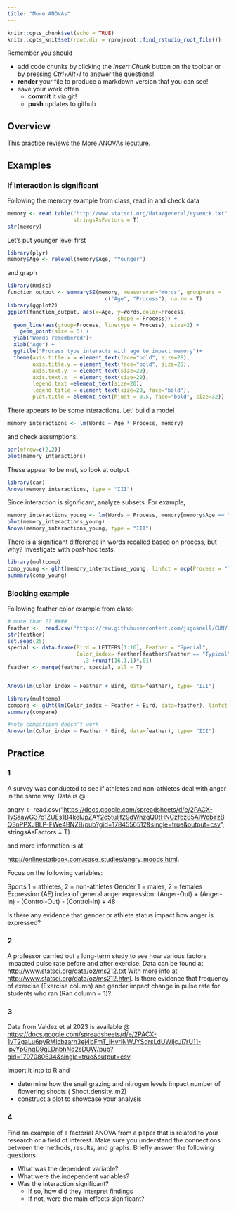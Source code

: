 ```yaml
---
title: "More ANOVAs"
---
```


<!-- COMMENT NOT SHOW IN ANY OUTPUT: Code chunk below sets overall defaults for .qmd file; these inlcude showing output by default and looking for files relative to .Rpoj file, not .qmd file, which makes putting filesin different folders easier  -->

```r
knitr::opts_chunk$set(echo = TRUE)
knitr::opts_knit$set(root.dir = rprojroot::find_rstudio_root_file())
```

Remember you should

-   add code chunks by clicking the *Insert Chunk* button on the toolbar
    or by pressing *Ctrl+Alt+I* to answer the questions!
-   **render** your file to produce a markdown version that you can see!
-   save your work often
    -   **commit** it via git!
    -   **push** updates to github

## Overview

This practice reviews the [More ANOVAs
lecuture](https://jsgosnell.github.io/cuny_biostats_book/content/chapters/More_ANOVAs.html){target="_blank"}.

## Examples

### If interaction is significant

Following the memory example from class, read in and check data

```r
memory <- read.table("http://www.statsci.org/data/general/eysenck.txt", header = T,
                     stringsAsFactors = T)
str(memory)
```

Let's put younger level first

```r
library(plyr)
memory$Age <- relevel(memory$Age, "Younger")
```

and graph

```r
library(Rmisc)
function_output <- summarySE(memory, measurevar="Words", groupvars =
                               c("Age", "Process"), na.rm = T)
library(ggplot2)
ggplot(function_output, aes(x=Age, y=Words,color=Process, 
                                   shape = Process)) +
  geom_line(aes(group=Process, linetype = Process), size=2) +
    geom_point(size = 5) +
  ylab("Words remembered")+ 
  xlab("Age") + 
  ggtitle("Process type interacts with age to impact memory")+
  theme(axis.title.x = element_text(face="bold", size=28), 
        axis.title.y = element_text(face="bold", size=28), 
        axis.text.y  = element_text(size=20),
        axis.text.x  = element_text(size=20), 
        legend.text =element_text(size=20),
        legend.title = element_text(size=20, face="bold"),
        plot.title = element_text(hjust = 0.5, face="bold", size=32))
```

There appears to be some interactions. Let' build a model

```r
memory_interactions <- lm(Words ~ Age * Process, memory)
```

and check assumptions.

```r
par(mfrow=c(2,2))
plot(memory_interactions)
```

These appear to be met, so look at output

```r
library(car)
Anova(memory_interactions, type = "III")
```

Since interaction is significant, analyze subsets. For example,

```r
memory_interactions_young <- lm(Words ~ Process, memory[memory$Age == "Younger",])
plot(memory_interactions_young)
Anova(memory_interactions_young, type = "III")
```

There is a significant difference in words recalled based on process,
but why? Investigate with post-hoc tests.

```r
library(multcomp)
comp_young <- glht(memory_interactions_young, linfct = mcp(Process = "Tukey"))
summary(comp_young)
```

### Blocking example

Following feather color example from class:

```r
# more than 2? ####
feather <-  read.csv("https://raw.githubusercontent.com/jsgosnell/CUNY-BioStats/master/datasets/wiebe_2002_example.csv", stringsAsFactors = T)
str(feather)
set.seed(25)
special <- data.frame(Bird = LETTERS[1:16], Feather = "Special", 
                      Color_index= feather[feather$Feather == "Typical", "Color_index"] +
                        .3 +runif(16,1,1)*.01)
feather <- merge(feather, special, all = T)


Anova(lm(Color_index ~ Feather + Bird, data=feather), type= "III")

library(multcomp)
compare <- glht(lm(Color_index ~ Feather + Bird, data=feather), linfct = mcp("Feather" = "Tukey"))
summary(compare)
```

```r
#note comparison doesn't work
Anova(lm(Color_index ~ Feather * Bird, data=feather), type= "III")
```

## Practice

### 1

A survey was conducted to see if athletes and non-athletes deal with
anger in the same way. Data is \@

angry \<-
read.csv("<https://docs.google.com/spreadsheets/d/e/2PACX-1vSaawG37o1ZUEs1B4keIJpZAY2c5tuljf29dWnzqQ0tHNCzfbz85AlWobYzBQ3nPPXJBLP-FWe4BNZB/pub?gid=1784556512&single=true&output=csv>",
stringsAsFactors = T)

and more information is at

<http://onlinestatbook.com/case_studies/angry_moods.html>.

Focus on the following variables:

Sports 1 = athletes, 2 = non-athletes Gender 1 = males, 2 = females
Expression (AE) index of general anger expression: (Anger-Out) +
(Anger-In) - (Control-Out) - (Control-In) + 48

Is there any evidence that gender or athlete status impact how anger is
expressed?

### 2

A professor carried out a long-term study to see how various factors
impacted pulse rate before and after exercise. Data can be found at
<http://www.statsci.org/data/oz/ms212.txt> With more info at
<http://www.statsci.org/data/oz/ms212.html>. Is there evidence that
frequency of exercise (Exercise column) and gender impact change in
pulse rate for students who ran (Ran column = 1)?

### 3

Data from Valdez et al 2023 is available \@
<https://docs.google.com/spreadsheets/d/e/2PACX-1vT2gaLu6pyRMlcbzarn3ej4bFmT_iHvrlNWJYSdrsLdUWIjcJi7rU11-ipvYpGnqD9qLDnbhNd2sDUW/pub?gid=1707080634&single=true&output=csv>.

Import it into to R and

-   determine how the snail grazing and nitrogen levels impact number of
    flowering shoots ( Shoot.density..m2)
-   construct a plot to showcase your analysis

### 4

Find an example of a factorial ANOVA from a paper that is related to
your research or a field of interest.  Make sure you understand the connections between the methods,
results, and graphs. Briefly answer the following questions

-   What was the dependent variable?
-   What were the independent variables?
-   Was the interaction significant?
    -   If so, how did they interpret findings
    -   If not, were the main effects significant?
